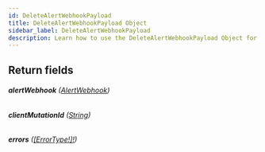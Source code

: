 ```yaml
---
id: DeleteAlertWebhookPayload
title: DeleteAlertWebhookPayload Object
sidebar_label: DeleteAlertWebhookPayload
description: Learn how to use the DeleteAlertWebhookPayload Object for Builder's API.
---
```


## Return fields

###### <b>alertWebhook</b> ([AlertWebhook](/composer/builder/api/schema/object/AlertWebhook.mdx))

###### <b>clientMutationId</b> ([String](/composer/builder/api/schema/scalar/String.mdx))

###### <b>errors</b> ([[ErrorType!]!](/composer/builder/api/schema/object/ErrorType.mdx))
